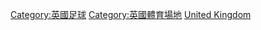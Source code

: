 {{Catnav|頁面分類|各種主題的頁面分類|按國家分類|各國建築|英國建築}}
{{Catnav|頁面分類|...|足球|各國足球|英國足球}}
{{Catnav|頁面分類|...|足球|各國足球|各國足球場}}
{{Catnav|頁面分類|...|各國體育|英國體育|英國足球}}
{{Catnav|頁面分類|...|各國體育|各國足球|英國足球}}
{{Catnav|頁面分類|...|各國體育|各國足球|各國足球場}}
{{Commons category|Association football venues in the United Kingdom}}

[[Category:英國足球|Category:英國足球]]
[[Category:英國體育場地|Category:英國體育場地]]
[[Category:各國足球場|United Kingdom]]